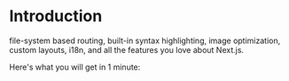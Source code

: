 
# Introduction


file-system based routing, built-in syntax highlighting, image optimization,
custom layouts, i18n, and all the features you love about Next.js.

Here's what you will get in 1 minute:

